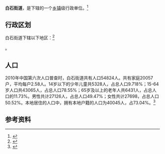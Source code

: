{{中国乡级行政区|37/06/02/007/000}}

'''白石街道'''，是{{PRC admin/fullname|37/06/02/007/000|3}}下辖的一个[[乡镇|乡镇]]级行政单位。<ref>{{PRC admin/ref sgc|{{PRC admin/parent|37/06/02/007/000}}}}</ref>

== 行政区划 ==

白石街道下辖以下地区：<ref>{{PRC admin/ref sgc|37/06/02/007/000}}</ref>

{{PRC admin/children|37/06/02/007/000}}。
== 人口 ==

2010年中国第六次人口普查时，白石街道共有人口54824人。共有家庭20057户，平均每户2.58人。14岁以下的少年儿童共5328人，占总人口9.718%；15-64岁人口共43065人，占总人口78.55%；65岁及以上的老年人共6431人，占总人口的11.73%。男性共计27126人，占总人口49.47%；女性共计27698，占总人口50.52%。本地居住的人口中，拥有本地户籍的人口为40045人，占73.04%。<ref name="人口普查2010">{{cite web| url =http://www.yearbookchina.com/navipage-n2013030152000017.html| title =《中国2010年人口普查分乡、镇、街道资料》| author =中国国务院人口普查办公室、中国国家统计局人口就业统计司等| year =2010| website =统计年鉴分享平台| page =表15 山东省乡、镇、街道人口| format =收费| access-date =2018-07-19| archive-url =https://web.archive.org/web/20180719084356/http://www.yearbookchina.com/navipage-n2013030152000017.html| archive-date =2018-07-19| dead-url =yes}}</ref>

== 参考资料 ==

{{reflist}}

{{行政区划小作品}}
{{PRC admin/navcat|37/06/02/007/000}}